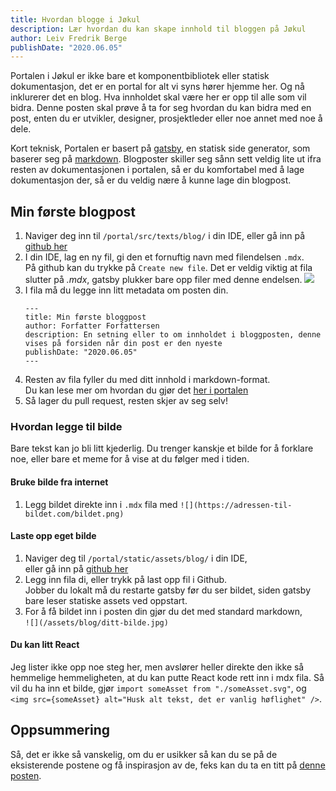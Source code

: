 ```yaml
---
title: Hvordan blogge i Jøkul
description: Lær hvordan du kan skape innhold til bloggen på Jøkul
author: Leiv Fredrik Berge
publishDate: "2020.06.05"
---
```


Portalen i Jøkul er ikke bare et komponentbibliotek eller statisk dokumentasjon, det er en portal for alt vi syns hører hjemme her. Og nå inklurerer det en blog.
Hva innholdet skal være her er opp til alle som vil bidra. Denne posten skal prøve å ta for seg hvordan du kan bidra med en post, enten du er utvikler, designer, prosjektleder eller noe annet med noe å dele.

Kort teknisk, Portalen er basert på [gatsby](), en statisk side generator, som baserer seg på [markdown](). Blogposter skiller seg sånn sett veldig lite ut ifra resten av dokumentasjonen i portalen,
så er du komfortabel med å lage dokumentasjon der, så er du veldig nære å kunne lage din blogpost.

## Min første blogpost

1. Naviger deg inn til `/portal/src/texts/blog/` i din IDE, eller gå inn på [github her](https://github.com/fremtind/jokul/tree/main/portal/src/texts/blog)
2. I din IDE, lag en ny fil, gi den et fornuftig navn med filendelsen `.mdx`.<br/>På github kan du trykke på `Create new file`. Det er veldig viktig at fila slutter på _.mdx_, gatsby plukker bare opp filer med denne endelsen.
   ![](/assets/blog/hvordanBlogge/createFile.jpg)
3. I fila må du legge inn litt metadata om posten din.
    ```mdx
    ---
    title: Min første bloggpost
    author: Forfatter Forfattersen
    description: En setning eller to om innholdet i bloggposten, denne vises på forsiden når din post er den nyeste
    publishDate: "2020.06.05"
    ---
    ```
4. Resten av fila fyller du med ditt innhold i markdown-format.<br/>Du kan lese mer om hvordan du gjør det [her i portalen](/guider/portalen)
5. Så lager du pull request, resten skjer av seg selv!

### Hvordan legge til bilde

Bare tekst kan jo bli litt kjederlig. Du trenger kanskje et bilde for å forklare noe, eller bare et meme for å vise at du følger med i tiden.

#### Bruke bilde fra internet

1. Legg bildet direkte inn i `.mdx` fila med `![](https://adressen-til-bildet.com/bildet.png)`

#### Laste opp eget bilde

1. Naviger deg til `/portal/static/assets/blog/` i din IDE,<br/>eller gå inn på [github her](https://github.com/fremtind/jokul/tree/main/portal/static/assets/blog)
2. Legg inn fila di, eller trykk på last opp fil i Github.<br/>Jobber du lokalt må du restarte gatsby før du ser bildet, siden gatsby bare leser statiske assets ved oppstart.
3. For å få bildet inn i posten din gjør du det med standard markdown,<br/>`![](/assets/blog/ditt-bilde.jpg)`

#### Du kan litt React

Jeg lister ikke opp noe steg her, men avslører heller direkte den ikke så hemmelige hemmeligheten, at du kan putte React kode rett inn i mdx fila. Så vil du ha inn et bilde, gjør `import someAsset from "./someAsset.svg"`,
og `<img src={someAsset} alt="Husk alt tekst, det er vanlig høflighet" />`.

## Oppsummering

Så, det er ikke så vanskelig, om du er usikker så kan du se på de eksisterende postene og få inspirasjon av de,
feks kan du ta en titt på [denne posten](https://github.com/fremtind/jokul/tree/main/portal/src/texts/blog/hvordanBlogge/hvordanBlogge.mdx).
